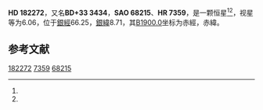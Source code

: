 {{Starbox begin
| name = HD 182272
}}
{{Starbox observe
| epoch = [[J2000.0|J2000.0]]
| constell = {{星座名待查}}<ref name=SIMBAD>{{cite web
 | url=http://simbad.u-strasbg.fr/simbad/sim-id?Ident=HR+7359
 | title=Pulsating variable Star
 | publisher=Centre de Données astronomiques de Strasbourg
 | work=SIMBAD
 | accessdate=2012-07-13
 | archive-date=2019-08-13
 | archive-url=https://web.archive.org/web/20190813162825/http://simbad.u-strasbg.fr/simbad/sim-id?Ident=HR+7359
 }}</ref><ref name=DATA>{{cite web
 | url=http://vizier.u-strasbg.fr/viz-bin/VizieR-5?-out.add=.&-source=5050&-corr=PK=HR&-out.max=9999&HR=7359
 | title=VizieR Detailed Page
 | accessdate=2012-07-13
 | archive-date=2019-08-15
 | archive-url=https://web.archive.org/web/20190815103642/http://vizier.u-strasbg.fr/viz-bin/VizieR-5?-out.add=.&-source=5050&-corr=PK=HR&-out.max=9999&HR=7359
 | dead-url=no
 }}</ref>
| 星官 = 
| ra = {{RA|19|22|33.4}}<ref name=SIMBAD /><ref name=DATA />
| dec = {{DEC|+33|31|5}}<ref name=SIMBAD /><ref name=DATA />
| appmag_v = 6.06<ref name=SIMBAD /><ref name=DATA />
}}
{{Starbox character
| class = K0III<ref name=SIMBAD /><ref name=DATA />
| b-v = 1.03<ref name=SIMBAD /><ref name=DATA />
| u-b = <ref name=SIMBAD /><ref name=DATA />
| r-i = <ref name=SIMBAD /><ref name=DATA />
| variable = 
}}
{{Starbox astrometry
| radial_v = 
| prop_mo_ra = -16
| parallax = 
| p_error = 
}}
{{Starbox catalog
| names =BD+33 3434，[[SAO星表|SAO]] 68215，[[HD星表|HD]] 182272，[[HR星表|HR]] 7359}}
{{Starbox reference |Simbad=HR+7359}}
{{Starbox end}}

'''HD 182272'''，又名'''BD+33 3434'''，'''SAO 68215'''、'''HR 7359'''，是一颗恒星<ref name=SIMBAD /><ref name=DATA />，视星等为6.06，位于[[銀道座標系|銀經]]66.25，[[銀道座標系|銀緯]]8.71，其[[B1900.0|B1900.0]]坐标为赤經{{RA|19|18|48.7}}，赤緯{{DEC|+33|8.71|37}}。

== 参考文献 ==
{{reflist}}

{{star-stub}}

[[Category:HD和HDE天體|182272]]
[[Category:HR天體|7359]]
[[Category:SAO天體|68215]]